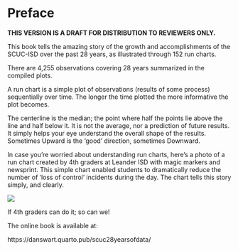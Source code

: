 # Preface {.unnumbered}


**THIS VERSION IS A DRAFT FOR DISTRIBUTION TO REVIEWERS ONLY. **


This book tells the amazing story of the growth and accomplishments of the SCUC-ISD over the past 28 years, as illustrated through 152 run charts.

There are 4,255 observations covering 28 years summarized in the compiled plots.

A run chart is a simple plot of observations (results of some process) sequentially over time.  The longer the time plotted the more informative the plot becomes.

The centerline is the median; the point where half the points lie above the line and half below it.  It is not the average, nor a prediction of future results.  It simply helps your eye understand the overall shape of the results.  Sometimes Upward is the 'good' direction, sometimes Downward.

\vspace{0.25in}

In case you're worried about understanding run charts, here's a photo of a run chart created by 4th graders at Leander ISD with magic markers and newsprint.  This simple chart enabled students to dramatically reduce the number of 'loss of control' incidents during the day.  The chart tells this story simply, and clearly.

\vspace{0.5in}

![](leander-grade-4-run-chart.png)


If 4th graders can do it; so can we!



The online book is available at:


https://danswart.quarto.pub/scuc28yearsofdata/






<!-- My Quarto Pub site: -->

<!-- https://quartopub.com/sites/f2b9bd70-85b1-4b19-9670-f8fa66542c74 -->

<!-- Settings -->
<!-- Title -->
<!-- The Amazing Story of 28 Years of Growth & Accomplishment at SCUC-ISD -->

<!-- Identifier -->
<!-- f2b9bd70-85b1-4b19-9670-f8fa66542c74 -->

<!-- Last updated -->
<!-- 7 seconds ago -->

<!-- Slug -->
<!-- scuc28yearsofdata -->

<!-- Options -->
<!-- Default site -->